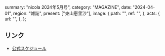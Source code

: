   summary: "nicola 2024年5月号",
  category: "MAGAZINE",
  date: "2024-04-01",
  region: "雑誌",
  present: ["東山恵里沙"],
  image: {
    path: "",
    ref: "",
  },
  acts: {
    url: "",
  },
};

## リンク

- [公式スケジュール](https://takanenonadeshiko.jp/?p=1947)

